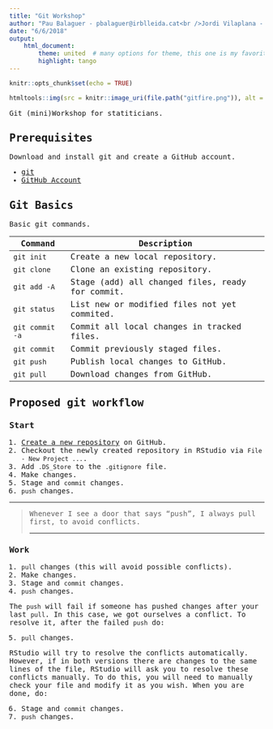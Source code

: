 ```yaml
---
title: "Git Workshop"
author: "Pau Balaguer - pbalaguer@irblleida.cat<br />Jordi Vilaplana - jvilaplana@irblleida.cat"
date: "6/6/2018"
output:
    html_document:
        theme: united  # many options for theme, this one is my favorite.
        highlight: tango
---
```


```r
knitr::opts_chunk$set(echo = TRUE)
```

```r
htmltools::img(src = knitr::image_uri(file.path("gitfire.png")), alt = 'Git Workshop', style = 'position:absolute; top:10px; right:10px; padding:10px; width: 256px;')
```

<style type="text/css">
@import url('https://fonts.googleapis.com/css?family=Roboto+Mono:300');

body { font-family: 'Roboto Mono', monospace; }
table.table { width: 100% !important; }
</style>

Git (mini)Workshop for statiticians.

## Prerequisites
Download and install git and create a GitHub account.

- [git](https://git-scm.com/downloads)
- [GitHub Account](https://github.com/)


## Git Basics
Basic git commands.

| Command | Description |
| ------- | ----------- |
| `git init` | Create a new local repository. |
| `git clone` | Clone an existing repository. |
| `git add -A` | Stage (add) all changed files, ready for commit. |
| `git status` | List new or modified files not yet commited. |
| `git commit -a` | Commit all local changes in tracked files. |
| `git commit` | Commit previously staged files. |
| `git push` | Publish local changes to GitHub. |
| `git pull` | Download changes from GitHub. |


## Proposed git workflow

### Start
1. [Create a new repository](https://github.com/organizations/IRBLleida/repositories/new) on GitHub.
2. Checkout the newly created repository in RStudio via `File - New Project ...`.
3. Add `.DS_Store` to the `.gitignore` file.
4. Make changes.
5. Stage and `commit` changes.
6. `push` changes.

<hr />
> 
> Whenever I see a door that says "push", I always pull first, to avoid conflicts.
> 
 <hr />
 
### Work
1. `pull` changes (this will avoid possible conflicts).
2. Make changes.
3. Stage and `commit` changes.
4. `push` changes.

The `push` will fail if someone has pushed changes after your last `pull`. In this case, we got ourselves a conflict.
To resolve it, after the failed `push` do:

5. `pull` changes.

RStudio will try to resolve the conflicts automatically. However, if in both versions there are changes to the same lines of the file, RStudio will ask you to resolve these conflicts manually. To do this, you will need to manually check your file and modify it as you wish. When you are done, do:

6. Stage and `commit` changes.
7. `push` changes.
